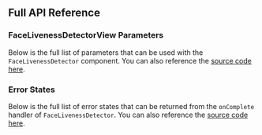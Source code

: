 
## Full API Reference

### FaceLivenessDetectorView Parameters

Below is the full list of parameters that can be used with the `FaceLivenessDetector` component. You can also reference the [source code here](https://github.com/aws-amplify/amplify-ui-android/blob/main/liveness/src/main/java/com/amplifyframework/ui/liveness/ui/FaceLivenessDetector.kt#L73).

<ReactPropsTable props={FACE_LIVENESS_DETECTOR_PARAMETERS} />

### Error States

Below is the full list of error states that can be returned from the `onComplete` handler of `FaceLivenessDetector`. You can also reference the [source code here](https://github.com/aws-amplify/amplify-ui-android/blob/main/liveness/src/main/java/com/amplifyframework/ui/liveness/model/FaceLivenessDetectionException.kt#L18).

<ReactPropsTable props={FACE_LIVENESS_DETECTOR_ERROR_STATES} />
